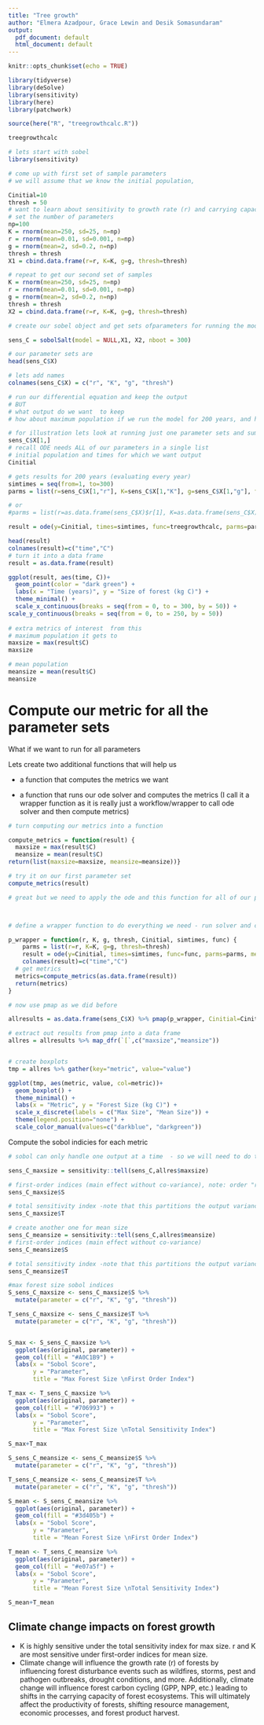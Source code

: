 ```yaml
---
title: "Tree growth"
author: "Elmera Azadpour, Grace Lewin and Desik Somasundaram"
output:
  pdf_document: default
  html_document: default
---
```


```r
knitr::opts_chunk$set(echo = TRUE)

library(tidyverse)
library(deSolve)
library(sensitivity)
library(here)
library(patchwork)
```


```r
source(here("R", "treegrowthcalc.R"))

treegrowthcalc

# lets start with sobel 
library(sensitivity)

# come up with first set of sample parameters
# we will assume that we know the initial population,

Cinitial=10
thresh = 50
# want to learn about sensitivity to growth rate (r) and carrying capacity 
# set the number of parameters
np=100
K = rnorm(mean=250, sd=25, n=np)
r = rnorm(mean=0.01, sd=0.001, n=np)
g = rnorm(mean=2, sd=0.2, n=np)
thresh = thresh
X1 = cbind.data.frame(r=r, K=K, g=g, thresh=thresh)

# repeat to get our second set of samples
K = rnorm(mean=250, sd=25, n=np)
r = rnorm(mean=0.01, sd=0.001, n=np)
g = rnorm(mean=2, sd=0.2, n=np)
thresh = thresh
X2 = cbind.data.frame(r=r, K=K, g=g, thresh=thresh)

# create our sobel object and get sets ofparameters for running the model

sens_C = sobolSalt(model = NULL,X1, X2, nboot = 300)

# our parameter sets are
head(sens_C$X)

# lets add names 
colnames(sens_C$X) = c("r", "K", "g", "thresh")

# run our differential equation and keep the output
# BUT
# what output do we want  to keep
# how about maximum population if we run the model for 200 years, and how many years to get to the carrying capacity

# for illustration lets look at running just one parameter sets and summarizing results
sens_C$X[1,]
# recall ODE needs ALL of our parameters in a single list 
# initial population and times for which we want output 
Cinitial

# gets results for 200 years (evaluating every year)
simtimes = seq(from=1, to=300)
parms = list(r=sens_C$X[1,"r"], K=sens_C$X[1,"K"], g=sens_C$X[1,"g"], thresh=sens_C$X[1,"thresh"])

# or
#parms = list(r=as.data.frame(sens_C$X)$r[1], K=as.data.frame(sens_C$X)$K[1], g=as.data.frame(sens_C$X)$g[1])

result = ode(y=Cinitial, times=simtimes, func=treegrowthcalc, parms=parms)

head(result)
colnames(result)=c("time","C")
# turn it into a data frame
result = as.data.frame(result)

ggplot(result, aes(time, C))+
  geom_point(color = "dark green") +
  labs(x = "Time (years)", y = "Size of forest (kg C)") +
  theme_minimal() +
  scale_x_continuous(breaks = seq(from = 0, to = 300, by = 50)) +
scale_y_continuous(breaks = seq(from = 0, to = 250, by = 50))
  
# extra metrics of interest  from this
# maximum population it gets to
maxsize = max(result$C)
maxsize

# mean population
meansize = mean(result$C)
meansize
```

# Compute our metric for all the parameter sets

What if we want to run for all parameters

Lets create two additional functions that will help us

* a function that computes the metrics we want

* a function that runs our ode solver and computes the metrics (I call it a wrapper function as it is really just a workflow/wrapper to call ode solver and then compute metrics)
```r
# turn computing our metrics into a function

compute_metrics = function(result) {
  maxsize = max(result$C)
  meansize = mean(result$C)
return(list(maxsize=maxsize, meansize=meansize))}

# try it on our first parameter set
compute_metrics(result)

# great but we need to apply the ode and this function for all of our parameters



# define a wrapper function to do everything we need - run solver and compute metrics - and send back results for each parameter

p_wrapper = function(r, K, g, thresh, Cinitial, simtimes, func) {
    parms = list(r=r, K=K, g=g, thresh=thresh)
    result = ode(y=Cinitial, times=simtimes, func=func, parms=parms, method="daspk") 
    colnames(result)=c("time","C")
  # get metrics
  metrics=compute_metrics(as.data.frame(result))
  return(metrics)
}

# now use pmap as we did before

allresults = as.data.frame(sens_C$X) %>% pmap(p_wrapper, Cinitial=Cinitial, simtimes=simtimes, func=treegrowthcalc)

# extract out results from pmap into a data frame
allres = allresults %>% map_dfr(`[`,c("maxsize","meansize"))


# create boxplots
tmp = allres %>% gather(key="metric", value="value")

ggplot(tmp, aes(metric, value, col=metric))+
  geom_boxplot() +
  theme_minimal() + 
  labs(x = "Metric", y = "Forest Size (kg C)") +
  scale_x_discrete(labels = c("Max Size", "Mean Size")) +
  theme(legend.position="none") +
  scale_color_manual(values=c("darkblue", "darkgreen"))
```

Compute the sobol indicies for each metric

```r
# sobol can only handle one output at a time  - so we will need to do them separately

sens_C_maxsize = sensitivity::tell(sens_C,allres$maxsize)

# first-order indices (main effect without co-variance), note: order "r", "K", "g", "thresh" (X1-X4)
sens_C_maxsize$S

# total sensitivity index -note that this partitions the output variance - so values sum to 1
sens_C_maxsize$T

# create another one for mean size
sens_C_meansize = sensitivity::tell(sens_C,allres$meansize)
# first-order indices (main effect without co-variance)
sens_C_meansize$S

# total sensitivity index -note that this partitions the output variance - so values sum to 1
sens_C_meansize$T

```


```r
#max forest size sobol indices
S_sens_C_maxsize <- sens_C_maxsize$S %>% 
  mutate(parameter = c("r", "K", "g", "thresh"))

T_sens_C_maxsize <- sens_C_maxsize$T %>% 
  mutate(parameter = c("r", "K", "g", "thresh"))


S_max <- S_sens_C_maxsize %>%
  ggplot(aes(original, parameter)) +
  geom_col(fill = "#A0C1B9") +
  labs(x = "Sobol Score",
       y = "Parameter",
       title = "Max Forest Size \nFirst Order Index")

T_max <- T_sens_C_maxsize %>%
  ggplot(aes(original, parameter)) +
  geom_col(fill = "#706993") +
  labs(x = "Sobol Score",
       y = "Parameter",
       title = "Max Forest Size \nTotal Sensitivity Index")

S_max+T_max
```
```r
S_sens_C_meansize <- sens_C_meansize$S %>% 
  mutate(parameter = c("r", "K", "g", "thresh"))

T_sens_C_meansize <- sens_C_meansize$T %>% 
  mutate(parameter = c("r", "K", "g", "thresh"))

S_mean <- S_sens_C_meansize %>%
  ggplot(aes(original, parameter)) +
  geom_col(fill = "#3d405b") +
  labs(x = "Sobol Score",
       y = "Parameter",
       title = "Mean Forest Size \nFirst Order Index")

T_mean <- T_sens_C_meansize %>%
  ggplot(aes(original, parameter)) +
  geom_col(fill = "#e07a5f") +
  labs(x = "Sobol Score",
       y = "Parameter",
       title = "Mean Forest Size \nTotal Sensitivity Index")

S_mean+T_mean
```



## Climate change impacts on forest growth
- K is highly sensitive under the total sensitivity index for max size. r and K are most sensitive under first-order indices for mean size. 
- Climate change will influence the growth rate (r) of forests by influencing forest disturbance events such as wildfires, storms, pest and pathogen outbreaks, drought conditions, and more. Additionally, climate change will influence forest carbon cycling (GPP, NPP, etc.) leading to shifts in the carrying capacity of forest ecosystems. This will ultimately affect the productivity of forests, shifting resource management, economic processes, and forest product harvest. 